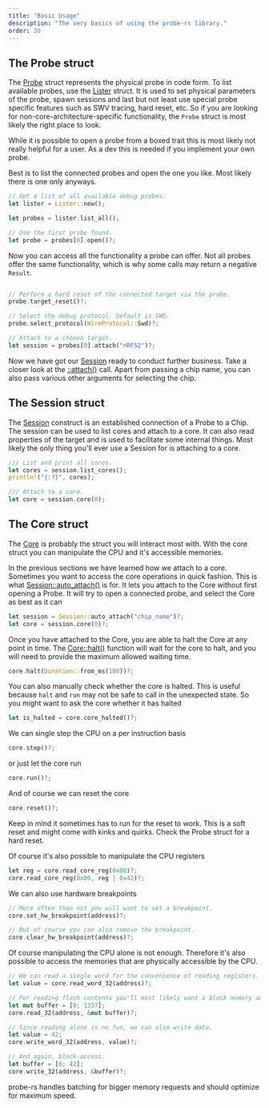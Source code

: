 ```yaml
---
title: "Basic Usage"
description: "The very basics of using the probe-rs library."
order: 20
---
```


## The Probe struct

The [Probe](https://docs.rs/probe-rs/*/probe_rs/probe/struct.Probe.html) struct represents the physical probe in code form. To list available probes, use the [Lister](https://docs.rs/probe-rs/latest/probe_rs/probe/list/struct.Lister.html) struct.
It is used to set physical parameters of the probe, spawn sessions and last but
not least use special probe specific features such as SWV tracing, hard reset, etc.
So if you are looking for non-core-architecture-specific functionality, the `Probe` struct is most likely the
right place to look.

While it is possible to open a probe from a boxed trait this is most likely not really helpful for a user. As a dev this is needed if you implement your own probe.

Best is to list the connected probes and open the one you like. Most likely there is one only anyways.

```rs
// Get a list of all available debug probes.
let lister = Lister::new();

let probes = lister.list_all();

// Use the first probe found.
let probe = probes[0].open()?;
```

Now you can access all the functionality a probe can offer. Not all probes offer the same functionality, which is why some calls may return a negative `Result`.

```rs

// Perform a hard reset of the connected target via the probe.
probe.target_reset()?;

// Select the debug protocol. Default is SWD.
probe.select_protocol(WireProtocol::Swd)?;

// Attach to a chosen target.
let session = probes[0].attach("nRF52")?;
```

Now we have got our [Session](https://docs.rs/probe-rs/*/probe_rs/struct.Session.html) ready to conduct further business.
Take a closer look at the [::attach()](https://docs.rs/probe-rs/*/probe_rs/probe/struct.Probe.html#method.attach) call. Apart from passing a chip name, you can also pass various other arguments for selecting the chip.

## The Session struct

The [Session](https://docs.rs/probe-rs/*/probe_rs/struct.Session.html) construct is an established connection of a Probe to a Chip.
The session can be used to list cores and attach to a core.
It can also read properties of the target and is used to facilitate some internal things.
Most likely the only thing you'll ever use a Session for is attaching to a core.

```rs
/// List and print all cores.
let cores = session.list_cores();
println!("{:?}", cores);

/// Attach to a core.
let core = session.core(0);
```

## The Core struct

The [Core](https://docs.rs/probe-rs/*/probe_rs/struct.Core.html) is probably the struct you will interact most with.
With the core struct you can manipulate the CPU and it's accessible memories.

In the previous sections we have learned how we attach to a core.
Sometimes you want to access the core operations in quick fashion.
This is what [Session::auto_attach()](https://docs.rs/probe-rs/*/probe_rs/struct.Session.html#method.auto_attach) is for.
It lets you attach to the Core without first opening a Probe.
It will try to open a connected probe, and select the Core as best as it can

```rs
let session = Session::auto_attach("chip_name")?;
let core = session.core(0)?;
```

Once you have attached to the Core, you are able to halt the Core at any point in time. The
[Core::halt()](https://docs.rs/probe-rs/*/probe_rs/struct.Core.html#method.halt) function
will wait for the core to halt, and you will need to provide the maximum allowed waiting time.

```rs
core.halt(Duration::from_ms(100))?;
```

You can also manually check whether the core is halted. This is useful because `halt` and `run` may
not be safe to call in the unexpected state. So you might want to ask the core whether it has halted

```rs
let is_halted = core.core_halted()?;
```

We can single step the CPU on a per instruction basis

```rs
core.step()?;
```

or just let the core run

```rs
core.run()?;
```

And of course we can reset the core

```rs
core.reset()?;
```

Keep in mind it sometimes has to run for the reset to work.
This is a soft reset and might come with kinks and quirks.
Check the Probe struct for a hard reset.

Of course it's also possible to manipulate the CPU registers

```rs
let reg = core.read_core_reg(0x00)?;
core.read_core_reg(0x00, reg | 0x42)?;
```

We can also use hardware breakpoints

```rs
// More often than not you will want to set a breakpoint.
core.set_hw_breakpoint(address)?;

// But of course you can also remove the breakpoint.
core.clear_hw_breakpoint(address)?;
```

Of course manipulating the CPU alone is not enough. Therefore it's also possible to access the memories that are physically accessible by the CPU.

```rs
// We can read a single word for the convenience of reading registers.
let value = core.read_word_32(address)?;

// For reading flash contents you'll most likely want a block memory access.
let mut buffer = [0; 1337];
core.read_32(address, &mut buffer)?;

// Since reading alone is no fun, we can also write data.
let value = 42;
core.write_word_32(address, value)?;

// And again, block-access.
let buffer = [0; 42];
core.write_32(address, &buffer)?;
```

probe-rs handles batching for bigger memory requests and should optimize for maximum speed.
